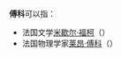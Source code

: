 '''傅科'''可以指：
*法国文学[[米歇尔·福柯|米歇尔·福柯]]（{{lang|fr|Michel Foucault}}）
*法国物理学家[[莱昂·傅科|莱昂·傅科]]（{{lang|fr|Léon Foucault}}）

{{Disambiguation|Cat=二字人名译名消歧义}}